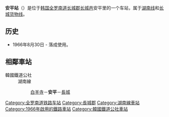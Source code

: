 {{Otheruses|subject=全罗南道长城郡长城邑安平里的一个车站|other=其他同名车站|安平站}}
{{朝鮮半島車站資訊
|公司色 = #0066b3
|文字色 = 
|站名 = 安平站<br />{{lang|en|Anpyeong}}
|圖片 =
|pxl = 
|圖片說明 =
|車站編號 = 
|前一站1 = [[白羊寺站|白羊寺]]
|前一站距離1 = 11.5
|後一站距離1 = 3.7
|後一站1 = [[长城站_(韩国)|长城]]
|距離1 = 160.1
|起點站1 = [[大田操车场|大田操车场]]
|所屬路線1 = [[湖南线|湖南线]]
|前一站2 = 
|前一站距離2 = 
|後一站距離2 = 3.6
|後一站2 = [[长城货物站|长城货物]]
|距離2 = 0.0
|起點站2 = 安平
|所屬路線2 = [[长城货物线|长城货物线]]
|諺文 = 안평역
|朝鮮漢字 = 安平驛
|文觀部式 =Anpyeong-yeok 
|馬-賴式 =Anp'yŏng-yŏk
|副站名 = 
|停站路線數 = 2
|所屬公司 = [[韩国铁道公社|韩国铁道公社]]
|所在地 =[[全罗南道|全罗南道]][[长城郡|长城郡]][[长城邑|长城邑]]安平里58-1
|車站構造 = 地面车站
|月台配置 = 
|啟用年月日 =1966年8月30日
|廢站年月日 = 
|上下車人次 =
|統計年度 =
|轉車 = 
|備註 = 
|全寬備註 = 
}}

'''安平站'''（{{kor|諺=안평역|漢=安平驛|羅=Anpyeong yeok|f=y}}）是位于[[韩国|韩国]][[全罗南道|全罗南道]][[长城郡|长城郡]][[长城邑|长城邑]]安平里的一个车站，属于[[湖南线|湖南线]]和[[长城货物线|长城货物线]]。

== 历史 ==
*1966年8月30日 - 落成使用。

== 相鄰車站 ==
;韓國鐵道公社
:湖南線
::[[白羊寺站|白羊寺]]－'''安平'''－[[長城站_(韓國)|長城]]

{{湖南线}}
{{长城货物线}}

[[Category:全罗南道铁路车站|Category:全罗南道铁路车站]]
[[Category:長城郡|Category:長城郡]]
[[Category:湖南線車站|Category:湖南線車站]]
[[Category:1966年啟用的鐵路車站|Category:1966年啟用的鐵路車站]]
[[Category:韓國鐵道公社車站|Category:韓國鐵道公社車站]]